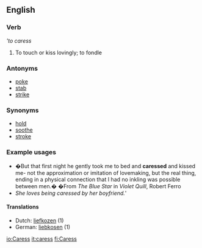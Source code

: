 ==English==
===Verb===
'''to caress''
# To touch or kiss lovingly; to fondle
===Antonyms===
* [[poke]]
* [[stab]]
* [[strike]]
===Synonyms===
* [[hold]]
* [[soothe]]
* [[stroke]]
===Example usages===
* �But that first night he gently took me to bed and '''caressed''' and kissed me- not the approximation or imitation of lovemaking, but the real thing, ending in a physical connection that I had no inkling was possible between men.� �From ''The Blue Star'' in ''Violet Quill'', Robert Ferro
* ''She loves being caressed by her boyfriend.'''
====Translations====
{{top}}
*Dutch: [[liefkozen]] (1)
*German: [[liebkosen]] (1)
{{mid}}
{{bottom}}

[[io:Caress]]
[[it:caress]]
[[fi:Caress]]